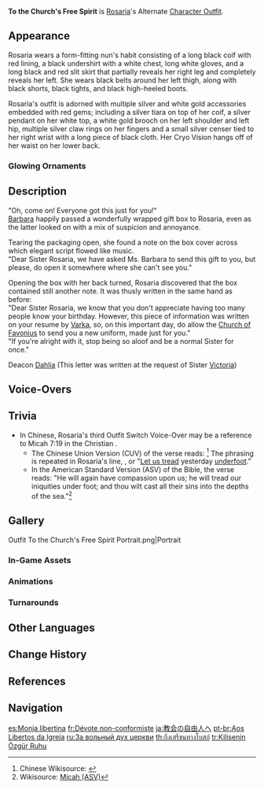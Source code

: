 {{Outfit Infobox
|id           = 204501
|image        = <gallery>
Character Rosaria To The Church's Free Spirit Full Wish.png|Wish
Outfit To the Church's Free Spirit Game.png|In-Game
</gallery>
|character    = Rosaria
|type         = Alternate
|quality      = 4
|description  = Rosaria's outfit. This seems to have been custom-made for her by the [[Church of Favonius|Church]].
|obtain       = Unlocked upon obtaining character<br>In-Game [[Mail]] (During [[Version 2.4]])
}}
'''To the Church's Free Spirit''' is [[Rosaria]]'s Alternate [[Character Outfit]].

==Appearance==
<!-- Keep appearance section short and concise. Limit to 1-2 paragraphs (preferably 1 paragraph) with 3-4 sentences each. -->
Rosaria wears a form-fitting nun's habit consisting of a long black coif with red lining, a black undershirt with a white chest, long white gloves, and a long black and red slit skirt that partially reveals her right leg and completely reveals her left. She wears black belts around her left thigh, along with black shorts, black tights, and black high-heeled boots.

Rosaria's outfit is adorned with multiple silver and white gold accessories embedded with red gems; including a silver tiara on top of her coif, a silver pendant on her white top, a white gold brooch on her left shoulder and left hip, multiple silver claw rings on her fingers and a small silver censer tied to her right wrist with a long piece of black cloth. Her Cryo Vision hangs off of her waist on her lower back.

===Glowing Ornaments===
{{Glowing Ornament Info|outfit=To the Church's Free Spirit|ornaments=the red diamond on her chest and the red gems on the back of her belts and the front of her boots}}

==Description==
"Oh, come on! Everyone got this just for you!"<br>
[[Barbara]] happily passed a wonderfully wrapped gift box to Rosaria, even as the latter looked on with a mix of suspicion and annoyance.

Tearing the packaging open, she found a note on the box cover across which elegant script flowed like music.<br>
"Dear Sister Rosaria, we have asked Ms. Barbara to send this gift to you, but please, do open it somewhere where she can't see you."

Opening the box with her back turned, Rosaria discovered that the box contained still another note. It was thusly written in the same hand as before:<br>
"Dear Sister Rosaria, we know that you don't appreciate having too many people know your birthday. However, this piece of information was written on your resume by {{sic|Grandmaster}} [[Varka]], so, on this important day, do allow the [[Church of Favonius]] to send you a new uniform, made just for you."<br>
"If you're alright with it, stop being so aloof and be a normal Sister for once."

Deacon [[Dahlia]] (This letter was written at the request of Sister [[Victoria]])

==Voice-Overs==
{{VO/Outfit
|switch_01_tx_en   = "Be more 'sisterly' when you're out in public." Ugh, fine.
|switch_01_tx_zh   = 像修女一样出行？好吧。
|switch_01_rm_zh   = Xiàng xiūnǚ yīyàng chūxíng? Hǎo ba.
|switch_01_tx_ja   = シスターのように過ごす…ね？いいわ。
|switch_01_rm_ja   = Shisutaa no you ni sugosu... ne? Ii wa.
|switch_01_tx_ko   = 수녀처럼 다니라고? 허, 어쩔 수 없지
|switch_01_rm_ko   = Sunyeocheoreom danirago? Heo, eojjeol su eopjji

|switch_02_tx_en   = This is the life I chose, after all.
|switch_02_tx_zh   = 不管怎么说，这也是我选择的生活。
|switch_02_rm_zh   = Bùguǎn zěnme shuō, zhè yě shì wǒ xuǎnzé de shēnghuó.
|switch_02_tx_ja   = 何はともあれ、私が自分で選んだ生活だから。
|switch_02_rm_ja   = Nani wa tomoare, watashi ga jibun de eranda seikatsu da kara.
|switch_02_tx_ko   = 어찌됐든, 내가 선택한 삶이니까
|switch_02_rm_ko   = Eojjidwaetteun, naega seontaekan salminikka

|switch_03_tx_en   = Forget about the past, focus on the future.
|switch_03_tx_zh   = 将昨日踏在脚下吧。
|switch_03_rm_zh   = Jiāng zuórì tà zài jiǎo xià ba.
|switch_03_tx_ja   = 過去なんて、足で踏みつけちゃえばいいのよ。
|switch_03_rm_ja   = Kako nante, ashi de fumitsukechaeba ii no yo.
|switch_03_tx_ko   = 과거는 그냥 밟고 지나가자고
|switch_03_rm_ko   = Gwageoneun geunyang balkko jinagajago
}}

==Trivia==
* In Chinese, Rosaria's third Outfit Switch Voice-Over may be a reference to Micah 7:19 in the Christian {{w|Bible}}.
** The Chinese Union Version (CUV) of the verse reads: {{Lang|mini=1|zh=必再怜悯我们、将我们的罪孽踏在脚下、又将我们的一切罪投于深海。}}<ref>Chinese Wikisource: [[wikisource:zh:聖經 (和合本)/彌迦書|{{Lang|mini=1|zh=彌迦書 (和合本)}}]]</ref> The {{Lang|mini=1|zh=将(...)踏在脚下}} phrasing is repeated in Rosaria's line, {{Lang|mini=1|zh=<u>将</u>昨日<u>踏在脚下</u>吧。}}, or "<u>Let us  tread</u> yesterday <u>underfoot</u>."
** In the American Standard Version (ASV) of the Bible, the verse reads: "He will again have compassion upon us; he will tread our iniquities under foot; and thou wilt cast all their sins into the depths of the sea."<ref>Wikisource: [[wikisource:Bible (American Standard)/Micah|Micah (ASV)]]</ref>

==Gallery==
<gallery>
Outfit To the Church's Free Spirit Portrait.png|Portrait
</gallery>

===In-Game Assets===
{{Assets/Outfit|To the Church's Free Spirit|multiwish=1|nomain=1}}

===Animations===
{{Preview/CharacterAnimations|To the Church's Free Spirit|nocaption=1}}

===Turnarounds===
{{Turnarounds}}

==Other Languages==
{{Other Languages
|en      = To the Church's Free Spirit
|zhs     = 致教会自由人
|zhs_rm  = Zhì Jiàohuì Zìyóu Rén
|zht     = 致教會自由人
|zht_rm  = Zhì Jiàohuì Zìyóu Rén
|zh_tl   = To the Church's Free Person
|ja      = 教会の自由人へ
|ja_rm   = Kyoukai no Jiyuujin he
|ja_tl   = To the Church's Free Spirit
|ko      = 성당의 자유인에게
|ko_rm   = Seongdang-ui Jayu'in-ege
|ko_tl   = To the Church's Freeman
|es      = Monja libertina
|es_tl   = Libertine Nun
|fr      = Dévote non-conformiste
|fr_tl   = Nonconformist Sanctimonious
|ru      = За вольный дух церкви
|ru_tl   = To the Church's Free Spirit
|th      = ถึงเสรีชนทางโบสถ์
|th_rm   = Thueng Seri Chon Thang Bott
|th_tl   = To The Freeman from Church
|vi      = Tu Nữ Tự Do
|vi_tl   = Liberal Priestess
|de      = Auf die Freiheit der Kathedrale
|de_tl   = To the Freedom of the Cathedral
|id      = To the Church's Free Spirit
|pt      = Aos Libertos da Igreja
|pt_tl   = To the Freed of the Church
|tr      = Kilisenin Özgür Ruhu
|tr_tl   = The Church's Free Spirit
|it      = Per lo spirito libero della Chiesa
|it_tl   = For the Church's Free Spirit
}}

==Change History==
{{Change History|2.4}}

==References==
{{Reflist}}

==Navigation==
{{Dressing Room Navbox|type=outfit}}

[[es:Monja libertina]]
[[fr:Dévote non-conformiste]]
[[ja:教会の自由人へ]]
[[pt-br:Aos Libertos da Igreja]]
[[ru:За вольный дух церкви]]
[[th:ถึงเสรีชนทางโบสถ์]]
[[tr:Kilisenin Özgür Ruhu]]